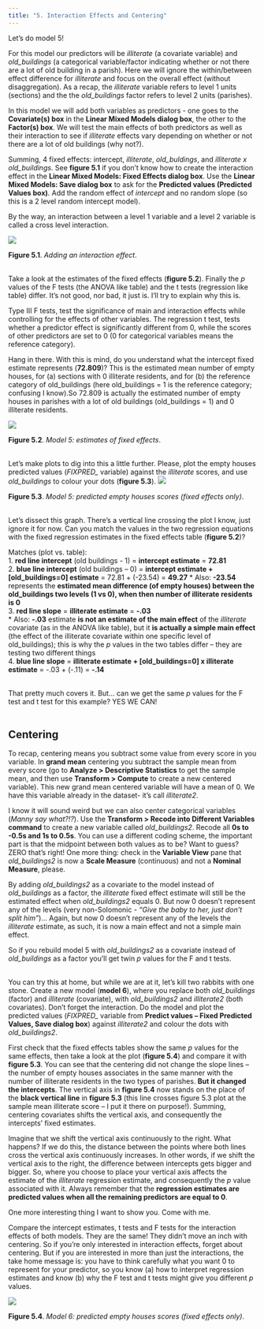 ```yaml
---
title: "5. Interaction Effects and Centering"
---
```



Let’s do model 5!  

For this model our predictors will be *illiterate* (a covariate variable) and *old_buildings* (a categorical variable/factor indicating whether or not there are a lot of old building in a parish). Here we will ignore the within/between effect difference for *illiterate* and focus on the overall effect (without disaggregation). As a recap, the *illiterate* variable refers to level 1 units (sections) and the the *old_buildings* factor refers to level 2 units (parishes).  

In this model we will add both variables as predictors - one goes to the **Covariate(s) box** in the **Linear Mixed Models dialog box**, the other to the **Factor(s) box**. We will test the main effects of both predictors as well as their interaction to see if *illiterate* effects vary depending on whether or not there are a lot of old buildings (why not?).  

Summing, 4 fixed effects: intercept, *illiterate*, *old_buldings*, and *illiterate x old_buildings*. See **figure 5.1** if you don’t know how to create the interaction effect in the **Linear Mixed Models: Fixed Effects dialog box**. Use the **Linear Mixed Models: Save dialog box** to ask for the **Predicted values (Predicted Values box)**. Add the random effect of *intercept* and no random slope (so this is a 2 level random intercept model).  

By the way, an interaction between a level 1 variable and a level 2 variable is called a cross level interaction.

![](images/ch5/fig_5_1_interaction.gif)

**Figure 5.1**. *Adding an interaction effect*.  
&nbsp;  

Take a look at the estimates of the fixed effects (**figure 5.2**). Finally the *p* values of the F tests (the ANOVA like table) and the t tests (regression like table) differ. It’s not good, nor bad, it just is. I’ll try to explain why this is.   

Type III F tests, test the significance of main and interaction effects while controlling for the effects of other variables. The regression t test, tests whether a predictor effect is significantly different from 0, while the scores of other predictors are set to 0 (0 for categorical variables means the reference category).  

Hang in there. With this is mind, do you understand what the intercept fixed estimate represents (**72.809**)? This is the estimated mean number of empty houses, for (a) sections with 0 illiterate residents, and for (b) the reference category of old_buildings (here old_buildings = 1 is the reference category; confusing I know).So 72.809 is actually the estimated number of empty houses in parishes with a lot of old buildings (old_buildings = 1) and 0 illiterate residents.  

![](images/ch5/fig_5_2_estimates.png)

**Figure 5.2**. *Model 5: estimates of fixed effects*.   
&nbsp;  


Let’s make plots to dig into this a little further. Please, plot the empty houses predicted values (*FIXPRED_* variable) against the *illiterate* scores, and use *old_buildings* to colour your dots (**figure 5.3**).
![](images/ch5/fig_5_3_pred_f.png)

**Figure 5.3**. *Model 5: predicted empty houses scores (fixed effects only)*.   
&nbsp;  

Let’s dissect this graph. There’s a vertical line crossing the plot I know, just ignore it for now. Can you match the values in the two regression equations with the fixed regression estimates in the fixed effects table (**figure 5.2**)?   

Matches (plot vs. table):   
1. **red line intercept** (old buildings - 1) = **intercept estimate** = **72.81**   
2. **blue line intercept** (old buildings – 0) = **intercept estimate + [old_buildings=0] estimate** = 72.81 + (-23.54) = **49.27**
  * Also: **-23.54** represents the **estimated mean difference (of empty houses) between the old_buildings two levels (1 vs 0), when then number of illiterate residents is 0**   
3. **red line slope** = **illiterate estimate** = **-.03**   
  * Also: **-.03** estimate **is not an estimate of the main effect** of the *illiterate* covariate (as in the ANOVA like table), but it **is actually a simple main effect** (the effect of the illiterate covariate within one specific level of old_buildings); this is why the *p* values in the two tables differ – they are testing two different things   
4. **blue line slope** = **illiterate estimate + [old_buildings=0] x illiterate estimate** = -.03 + (-.11) = **-.14**   
&nbsp;  

That pretty much covers it. But… can we get the same *p* values for the F test and t test for this example? YES WE CAN!   
&nbsp;  

## Centering
To recap, centering means you subtract some value from every score in you variable. In **grand mean** centering you subtract the sample mean from every score (go to **Analyze > Descriptive Statistics** to get the sample mean, and then use **Transform > Compute** to create a new centered variable). This new grand mean centered variable will have a mean of 0. We have this variable already in the dataset- it’s call *illiterate2*.   

I know it will sound weird but we can also center categorical variables (*Manny say what?!?*). Use the **Transform > Recode into Different Variables command** to create a new variable called *old_buildings2*. Recode all **0s to -0.5s and 1s to 0.5s**. You can use a different coding scheme, the important part is that the midpoint between both values as to be? Want to guess? ZERO that’s right! One more thing: check in the **Variable View** pane that *old_buildings2* is now a **Scale Measure** (continuous) and not a **Nominal Measure**, please.   

By adding *old_buildings2* as a covariate to the model instead of *old_buildings* as a factor, the *illiterate* fixed effect estimate will still be the estimated effect when *old_buildings2* equals 0. But  now 0 doesn’t represent any of the levels (very non-Solomonic - *“Give the baby to her, just don't split him”*)… Again, but now 0 doesn’t represent any of the levels the *illiterate* estimate, as such, it is now a main effect and not a simple main effect.  

So if you rebuild model 5 with *old_buildings2* as a covariate instead of *old_buildings* as a factor you’ll get twin *p* values for the F and t tests.  
&nbsp;  

You can try this at home, but while we are at it, let’s kill two rabbits with one stone. Create a new model (**model 6**), where you replace both *old_buildings* (factor) and *illiterate* (covariate), with *old_buildings2* and *illiterate2* (both covariates). Don’t forget the interaction. Do the model and plot the predicted values (*FIXPRED_* variable from **Predict values – Fixed Predicted Values, Save dialog box**) against *illiterate2* and colour the dots with *old_buildings2*.   

First check that the fixed effects tables show the same *p* values for the same effects, then take a look at the plot (**figure 5.4**) and compare it with **figure 5.3**. You can see that the centering did not change the slope lines – the number of empty houses associates in the same manner with the number of illiterate residents in the two types of parishes. **But it changed the intercepts**. The vertical axis in **figure 5.4** now stands on the place of the **black vertical line** in **figure 5.3** (this line crosses figure 5.3 plot at the sample mean illiterate score – I put it there on purpose!). Summing, centering covariates shifts the vertical axis, and consequently the intercepts' fixed estimates.  

Imagine that we shift the vertical axis continuously to the right. What happens? If we do this, the distance between the points where both lines cross the vertical axis continuously increases. In other words, if we shift the vertical axis to the right, the difference between intercepts gets bigger and bigger. So, where you choose to place your vertical axis affects the estimate of the *illiterate* regression estimate, and consequently the *p* value associated with it. Always remember that the **regression estimates are predicted values when all the remaining predictors are equal to 0**.   

One more interesting thing I want to show you. Come with me.   

Compare the intercept estimates, t tests and F tests for the interaction effects of both models. They are the same! They didn’t move an inch with centering. So if you’re only interested in interaction effects, forget about centering. But if you are interested in more than just the interactions, the take home message is: you have to think carefully what you want 0 to represent for your predictor, so you know (a) how to interpret regression estimates and know (b) why the F test and t tests might give you different *p* values.

![](images/ch5/fig_5_4_m6_pred_f.png)

**Figure 5.4**. *Model 6: predicted empty houses scores (fixed effects only)*.   
&nbsp;  
